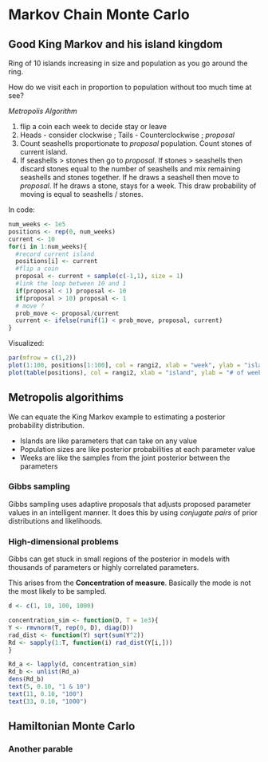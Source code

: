 # Markov Chain Monte Carlo

## Good King Markov and his island kingdom

Ring of 10 islands increasing in size and population as you go around the ring. 

How do we visit each in proportion to population without too much time at see?

*Metropolis Algorithm*\

1. flip a coin each week to decide stay or leave\
2. Heads - consider clockwise ; Tails - Counterclockwise ; *proposal*\
3. Count seashells proportionate to *proposal* population. Count stones of current island.\
4. If seashells > stones then go to *proposal*. If stones > seashells then discard stones equal to the number of seashells and mix remaining seashells and stones together. If he draws a seashell then move to *proposal*. If he draws a stone, stays for a week. This draw probability of moving is equal to seashells / stones.\

In code:
```r
num_weeks <- 1e5
positions <- rep(0, num_weeks)
current <- 10
for(i in 1:num_weeks){
  #record current island
  positions[i] <- current
  #flip a coin
  proposal <- current + sample(c(-1,1), size = 1)
  #link the loop between 10 and 1
  if(proposal < 1) proposal <- 10
  if(proposal > 10) proposal <- 1
  # move ?
  prob_move <- proposal/current
  current <- ifelse(runif(1) < prob_move, proposal, current)
}
```

Visualized:
```r
par(mfrow = c(1,2))
plot(1:100, positions[1:100], col = rangi2, xlab = "week", ylab = "island")
plot(table(positions), col = rangi2, xlab = "island", ylab = "# of weeks")
```

## Metropolis algorithims

We can equate the King Markov example to estimating a posterior probability distribution.

- Islands are like parameters that can take on any value\
- Population sizes are like posterior probabilities at each parameter value\
- Weeks are like the samples from the joint posterior between the parameters\

### Gibbs sampling

Gibbs sampling uses adaptive proposals that adjusts proposed parameter values in an intelligent manner. It does this by using *conjugate pairs* of prior distributions and likelihoods. 

### High-dimensional problems

Gibbs can get stuck in small regions of the posterior in models with thousands of parameters or highly correlated parameters. 

This arises from the __Concentration of measure__. Basically the mode is not the most likely to be sampled. 

```r
d <- c(1, 10, 100, 1000)

concentration_sim <- function(D, T = 1e3){
Y <- rmvnorm(T, rep(0, D), diag(D))
rad_dist <- function(Y) sqrt(sum(Y^2))
Rd <- sapply(1:T, function(i) rad_dist(Y[i,]))
}

Rd_a <- lapply(d, concentration_sim)
Rd_b <- unlist(Rd_a)
dens(Rd_b)
text(5, 0.10, "1 & 10")
text(11, 0.10, "100")
text(33, 0.10, "1000")
```

## Hamiltonian Monte Carlo

### Another parable

